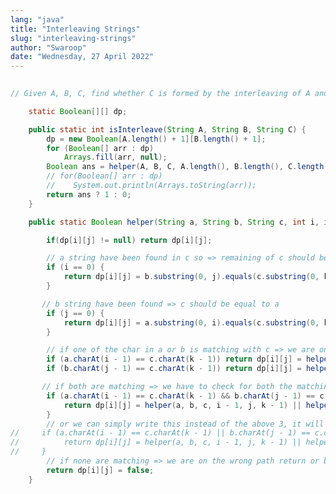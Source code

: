 ```yaml
---
lang: "java"
title: "Interleaving Strings"
slug: "interleaving-strings"
author: "Swaroop"
date: "Wednesday, 27 April 2022"
---
```

```java
    
// Given A, B, C, find whether C is formed by the interleaving of A and B.

    static Boolean[][] dp;

    public static int isInterleave(String A, String B, String C) {
        dp = new Boolean[A.length() + 1][B.length() + 1];
        for (Boolean[] arr : dp)
            Arrays.fill(arr, null);
        Boolean ans = helper(A, B, C, A.length(), B.length(), C.length());
        // for(Boolean[] arr : dp)
        //    System.out.println(Arrays.toString(arr));
        return ans ? 1 : 0;
    }

    public static Boolean helper(String a, String b, String c, int i, int j, int k) {

        if(dp[i][j] != null) return dp[i][j];

        // a string have been found in c so => remaining of c should be equal to b
        if (i == 0) {
            return dp[i][j] = b.substring(0, j).equals(c.substring(0, k));
        }

       // b string have been found => c should be equal to a
        if (j == 0) {
            return dp[i][j] = a.substring(0, i).equals(c.substring(0, k));
        }

        // if one of the char in a or b is matching with c => we are on the right path
        if (a.charAt(i - 1) == c.charAt(k - 1)) return dp[i][j] = helper(a, b, c, i - 1, j, k - 1);
        if (b.charAt(j - 1) == c.charAt(k - 1)) return dp[i][j] = helper(a, b, c, i, j - 1, k - 1);

       // if both are matching => we have to check for both the matching conditions separately
        if (a.charAt(i - 1) == c.charAt(k - 1) && b.charAt(j - 1) == c.charAt(k - 1)) {
            return dp[i][j] = helper(a, b, c, i - 1, j, k - 1) || helper(a, b, c, i, j - 1, k - 1);
        }
        // or we can simply write this instead of the above 3, it will work the same
//     if (a.charAt(i - 1) == c.charAt(k - 1) || b.charAt(j - 1) == c.charAt(k - 1)) {
//          return dp[i][j] = helper(a, b, c, i - 1, j, k - 1) || helper(a, b, c, i, j - 1, k - 1);
//     }
        // if none are matching => we are on the wrong path return or backtrack
        return dp[i][j] = false;
    }
```